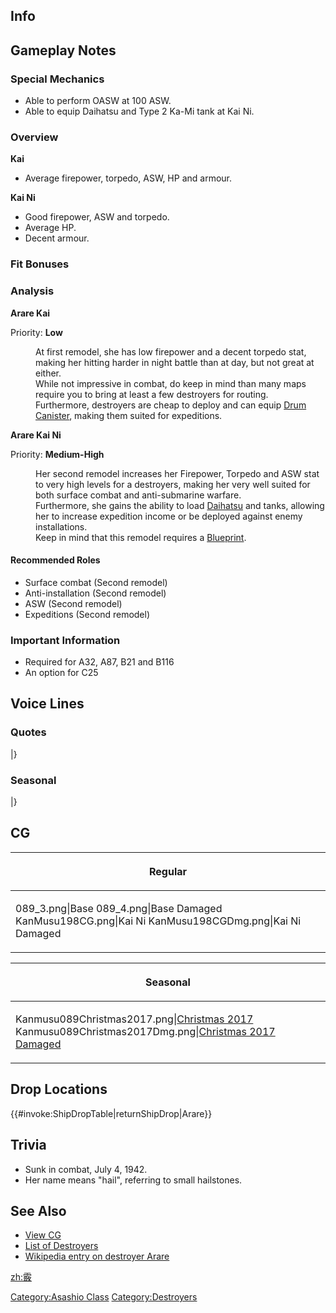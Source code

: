 ==Info==
{{KanmusuInfo|ID=089}}
{{KanmusuInfo|ID=089a}}
{{KanmusuInfo|ID=198}}

==Gameplay Notes==
===Special Mechanics===
* Able to perform OASW at 100 ASW.
* Able to equip Daihatsu and Type 2 Ka-Mi tank at Kai Ni.

===Overview===
'''Kai'''
* Average firepower, torpedo, ASW, HP and armour.  

'''Kai Ni'''
* Good firepower, ASW and torpedo.
* Average HP.
* Decent armour.

===Fit Bonuses===
{{:{{BASEPAGENAME}}/Equipment Bonuses}}
{{clear}}

===Analysis===
'''Arare Kai'''

Priority: '''Low'''

:At first remodel, she has low firepower and a decent torpedo stat, making her hitting harder in night battle than at day, but not great at either.
:While not impressive in combat, do keep in mind than many maps require you to bring at least a few destroyers for routing.
:Furthermore, destroyers are cheap to deploy and can equip [[Drum Canister]], making them suited for expeditions.


'''Arare Kai Ni'''  

Priority: '''Medium-High'''
:Her second remodel increases her Firepower, Torpedo and ASW stat to very high levels for a destroyers, making her very well suited for both surface combat and anti-submarine warfare.
:Furthermore, she gains the ability to load [[Daihatsu]] and tanks, allowing her to increase expedition income or be deployed against enemy installations.
:Keep in mind that this remodel requires a [[Blueprint]].


====Recommended Roles====
* Surface combat (Second remodel)
* Anti-installation (Second remodel)
* ASW (Second remodel)
* Expeditions (Second remodel)

===Important Information===
* Required for A32, A87, B21 and B116
* An option for C25

==Voice Lines==
===Quotes===
{{ShipquoteHeader}}
{{ShipquoteKai
|scenario = Introduction
|origin = 霰です…「んちゃ」っとかは言いません…よろしく…
|translation = I'm Arare... I won't say something like "-ncha"... Nice to meet you...<ref>"-ncha" is the verbal tic of Arare in Dr Slump.</ref>
|audio = Arare-Introduction.ogg
}}
{{ShipquoteKai
|scenario = Introduction
|kai2 = yes
|origin = 霰です…「んちゃ」っとかは言いません…もちろんです…よろしくです…
|translation = I'm Arare... I won't say something like "-ncha"... I certainly won't... Nice to meet you...
|audio = ArareKaiNi-Intro.mp3
}}
{{ShipquoteKai
|scenario = Library
|origin = 霰は、マル2計画で建造された最後の駆逐艦…
朝潮型シリーズの…最終艦でも…あるの…
この後は…陽炎型だから…
|translation = I'm Arare, the last destroyer to be built under the Circle 2 Plan...<ref>The [https://en.wikipedia.org/wiki/2nd_Naval_Armaments_Supplement_Programme Circle 2 Plan] was the 2nd of 4 pre-war naval expansion programmes.</ref>
I'm also... the last ship... of the Asashio-class series...<ref>Although English sources list Kasumi as the final ship, Arare was the last Asashio to be laid down.</ref>
Because after me... came the Kagerou-class...
|audio = Arare-Library.ogg
}}
{{ShipquoteKai
|scenario = Secretary 1
|origin = 司令官…。何を…するの…？
|translation = Commander... Is there... anything to do...?
|audio = Arare-Secretary_2.ogg
}}
{{ShipquoteKai
|scenario = Secretary 2
|origin = なぁに？
|translation = What is it?
|audio = Arare-Secretary_1.ogg
}}
{{ShipquoteKai
|scenario = Secretary 3
|origin = あまり魚雷にはさわらないで。
|translation = Don't touch my torpedoes so much.
|audio = Arare-Secretary_3.ogg
}}
{{ShipquoteKai
|scenario = Secretary Idle
|kai = yes
|origin = 司令官…やること…あの…いや、いいです…
|translation = Commander... anything to do... Ummm... No, nevermind...
|audio = Arare-Idle.ogg
}}
{{ShipquoteKai
|scenario = Secretary (Married)
|kai = yes
|origin = 司令官…霰たちはいつも…頼りにしてる…から…
|translation = It's because... we're always... relying on you... Commander...
|audio = ArareKai-Secretary_Married.ogg
}}
{{ShipquoteKai
|scenario = Wedding
|origin = あ…司令官どうした？仕事に戻ろうよ…うん…
|translation =Ah... What's wrong, Commander? I need to get back to work... yeah...
|audio = Arare-Wedding.ogg
}}
{{ShipquoteKai
|scenario = Wedding
|kai2 = yes
|origin = あぁ、司令官、どうした？仕事に戻ろうよ。うん…でも、これでもらっておく。
|translation = Ah, what's the matter, Commander? I need to get back to work... Yeah... But, I'll accept this.
|audio = ArareKaiNi-Wedding.mp3
}}
{{ShipquoteKai
|scenario = Player's Score
|origin = お手紙…
|translation = A letter...
|audio = Arare-Looking_At_Scores.ogg
}}
{{ShipquoteKai
|scenario = Player's Score
|kai2 = yes
|origin = 司令官、情報持ってきた。
|translation = I've brought the intelligence, Commander.
|audio = ArareKaiNi-PlayerScore.mp3
}}
{{ShipquoteKai
|scenario = Joining the Fleet
|origin = 駆逐艦霰、抜錨します！
|translation = Destroyer Arare, setting sail!
|audio = Arare-Joining_A_Fleet.ogg
}}
{{ShipquoteKai
|scenario = Joining the Fleet
|kai2 = yes
|origin = 第十八駆逐隊、霰、抜錨します。
|translation = Destroyer Division 18, Arare, setting sail.
|audio = ArareKaiNi-JoinFleet.mp3
}}
{{ShipquoteKai
|scenario = Equipment 1
|origin = ふぇ……ありかも。<ref>Shared with Supply before Kai.</ref>
|translation = Whew... This will do.
|audio = Arare-Equipment_1.ogg
}}
{{ShipquoteKai
|scenario = Equipment 1
|kai2 = yes
|origin = ふぇ…いい。
|translation = Whew... nice.
|audio = ArareKaiNi-Equip1.mp3
}}
{{ShipquoteKai
|scenario = Equipment 2
|origin = いいの……うん、いいかも。
|translation = This is good... Yeah, I think.
|audio = Arare-Equipment_2.ogg
}}
{{ShipquoteKai
|scenario = Equipment 3
|origin = んちゃ…<ref>Shared with Secretary Married before Kai.</ref>
|translation = Ncha...
|audio = Arare-Equipment_3.ogg
}}
{{ShipquoteKai
|scenario = Supply
|kai = yes
|origin = ごちそうさま。
|translation = Thanks for the meal.
|audio = ArareKai-Supply.ogg
}}
{{ShipquoteKai
|scenario = Docking (Minor Damage)
|origin = 直すよ……
|translation = I'll get repaired...
|audio = Arare-Docking_Minor.ogg
}}
{{ShipquoteKai
|scenario = Docking (Major Damage)
|origin = たくさん…直すよ…
|translation = I'll get... repaired properly...
|audio = Arare-Docking_Major.ogg
}}
{{ShipquoteKai
|scenario = Construction
|origin = 新しい船が出来みたい…
|translation = Looks like a new ship has finished...
|audio = Arare-Construction.ogg
}}
{{ShipquoteKai
|scenario = Returning from Sortie
|origin = 艦隊が…戻ってきた…！
|translation = The fleet... has returned...!
|audio = Arare-Returning_From_Sortie.ogg
}}
{{ShipquoteKai
|scenario = Starting a Sortie
|origin = 霰の水雷戦隊、出撃です。
|translation = My torpedo squadron is sortieing.<ref>She was assigned to the 2nd Torpedo Squadron.</ref>
|audio = Arare-Starting_A_Sortie.ogg
}}
{{ShipquoteKai
|scenario = Starting a Battle
|origin = 撃ちます…！
|translation = Opening fire...!
|audio = Arare-Battle_Start.ogg
}}
{{ShipquoteKai
|scenario = Starting a Battle
|kai2 = yes
|origin = 霰もやります。そのためを、改装。…今は強いよ、霰。
|translation = I can do this. I was upgraded for this. ...I'm strong now.
|audio = ArareKaiNi-BattleStart.mp3
}}
{{ShipquoteKai
|scenario = Attack
|origin = 砲戦より、水雷戦ですよ…？
|translation = It's a torpedo attack instead of shelling...?
|audio = Arare-Attack.ogg
}}
{{ShipquoteKai
|scenario = Attack
|kai2 = yes
|origin = 霞姉さん、霰も、頑張るから。
|translation = I'll do my best too, Kasumi-neesan.
|audio = ArareKaiNi-Attack.mp3
}}
{{ShipquoteKai
|scenario = Night Battle Attack
|origin = いける…？
|translation = Can I do this...?
|audio = Arare-Night_Attack.ogg
}}
{{ShipquoteKai
|scenario = Night Battle
|origin = 突撃…する？
|translation = Are we... charging in?
|audio = Arare-Night_Battle.ogg
}}
{{ShipquoteKai
|scenario = MVP
|origin = え…？なに、この拍手喝采は…？霰が何かしたの…？
|translation = Eh...? What's all this cheering for...? Did I do something...?
|audio = Arare-MVP.ogg
}}
{{ShipquoteKai
|scenario = Minor Damage 1
|origin = あ…
|translation = Ah...
|audio = Arare-Minor_Damage_1.ogg
}}
{{ShipquoteKai
|scenario = Minor Damage 2
|origin = 痛っ…
|translation = That hurts...
|audio = Arare-Minor_Damage_2.ogg
}}
{{ShipquoteKai
|scenario = Major Damage
|origin = ちょっと…恥ずかしい…
|translation = This is a bit... embarrassing...
|audio = Arare-Major_Damage.ogg
}}
{{ShipquoteKai
|scenario = Sunk
|origin = あぁ・・・水が入ってきた・・・冷たいな・・・
|translation = Ah... Water is flooding in... It's cold...
|audio = Arare-Sunk.ogg
}}
|} <references/>

{{clear}}

===Seasonal===
{{SeasonalHeaderOld}}
{{SeasonalQuote
|scenario = [[Seasonal/Early_Autumn_2015_Seasonal_Update|Early Autumn 2015]]
|origin = 秋になりましたね。うん、秋の虫が、鳴いて、ますね。
|translation =	Autumn has come. Yep, the autumn insects are making noise.
|audio =Arare _Early_Autumn2015.ogg
|notes =
}}
{{SeasonalQuote
|scenario = [[Seasonal/End_of_Year_2015|End of Year 2015]]
|origin = 第十八駆逐隊、年末大掃除任務ですか？分かりました。陽炎と不知火を呼んできます。
|translation =	A year end spring cleaning mission for Destroyer Division 18? Understood. I’ll go get Kagerou and Shiranui.
|audio = Arare_Year_End_2015_Sec1.ogg
|notes = 
}}
{{SeasonalQuote
|scenario = [[Seasonal/New_Year_2016|New Year 2016]]
|origin = 司令官、謹賀新年です。今年も霰、頑張りたい、と思います。
|translation =	Happy New Year, Commander. I feel like I can do my best this year too.
|audio = Arare_New_Years_Day_2016.ogg
|notes = 
}}
{{SeasonalQuote
|scenario = [[Seasonal/Setsubun_2016|Setsubun 2016]]
|origin = 「せっつぶーん」って、何？…あぁ、節分か。…大丈夫です。鬼役は、今年も神通さんが……あぁ、お豆は危険なので、霰は投げません。
|translation =	What’s “Setsubun? …Ah, Setsubun. …I’m fine. The Oni is Jintsuu-san again this year… Ah, beans are dangerous so I won’t throw them.
|audio = Arare_Setsubun_2016_Sec1.ogg
|notes = 
}}
{{SeasonalQuote
|scenario = [[Seasonal/Valentine%27s_Day_2016|Valentine’s Day 2016]]
|origin = 司令官。…ん、ちゃんと、霰も…チョコを作ってきました。…はい…あげます。
|translation =	Commander… Mmm, I put some effort into making… chocolates. …Here… for you.
|audio = Arare_Valentine_Sec1.ogg
|notes = 
}}
{{SeasonalQuote
|scenario = [[Seasonal/White_Day_2016|White Day 2016]]
|origin = これを…霰に？…はむ…おいしい。司令官…ありがとう。嬉しい…です。
|translation =	Is this… for me? …*nom*… It’s delicious. Thanks… Commander. I’m… happy.
|audio = Arare_White_Day_2016.ogg
|notes = 
}}
{{SeasonalQuote
|scenario = [[Seasonal/Coming_of_Spring_2016|Spring 2016]]
|origin = 司令官、春…ですね。舞鶴の春、想い出す。春は…好き。
|translation =	It’s… spring, Commander. I remember the spring in Maizuru. I like… spring.
|audio = Arare_Spring_2016_Sec1.mp3
|notes = 
}}
{{SeasonalQuote
|scenario = [[Seasonal/Third_Anniversary|3rd Anniversary]]
|origin = 司令官、三周年、です。おめでとう、ございます。霰も、うれしい、です。
|translation =	It’s the 3rd Anniversary, Commander. Congratulations. I’m happy.
|audio = Arare_3rd_Anniversary_Sec1.mp3
|notes = 
}}
{{SeasonalQuote
|scenario = [[Seasonal/Rainy_Season_2016|Rainy Season 2016]]
|origin = 梅雨……雨…雨音…………嫌いじゃない、です。
|translation =	The rainy season… I don’t mind… the rain… and sound of raindrops.
|audio = Arare_Rainy_Season_2016_Sec1.mp3
|notes = 
}}
{{SeasonalQuote
|scenario = [[Seasonal/Early_Summer_2016|Early Summer 2016]]
|origin = うぅ…少し…暑い、です。もうすぐ…夏ですね…司令官…あぁ、なんでも…ない…です…
|translation =	Urgh… It’s a bit… hot. It’s almost… summer… Commander… Ah, it’s… nothing…
|audio = Arare_Early_Summer_Sec1_2016.ogg
|notes = 
}}
{{SeasonalQuote
|scenario = [[Seasonal/Saury_2016|Saury Festival 2016]]
|origin = 秋刀魚、 霰も好きです。特に塩焼きといいと思います。
|translation =	I like saury too. Especially if it’s been salt grilled.
|audio = Arare_Sec1_Saury_2016.mp3
|notes = 
}}
{{SeasonalQuote
|scenario = [[Seasonal/Fourth_Anniversary|4th Anniversary]]
|origin = 司令官、霞姉さん、四周年みたいです。おめでとうございます。霰も、その、うれしいです。
|translation =	Commander, Kasumi-neesan; looks like it’s the 4th Anniversary. Congratulations. I’m, you know, happy too.
|audio = Arare_4th_Anniversary_Sec1_2017.mp3
|notes = 
}}
{{SeasonalQuote
|scenario = [[Seasonal/Early_Summer_2017|Early Summer 2017]]
|origin = このおにぎり、大きくって、美味しい。お腹いっぱいになる。あぁ、霞姉さん、何を張り切ってるの？
|translation =	This onigiri is so big and delicious. It just fills me up. Ah, what are you getting worked up about, Kasumi-neesan?
|audio = Arare_Sec1_Summer_2017.mp3
|notes = 
}}
{{SeasonalQuote
|scenario = [[Seasonal/Late_Autumn_2017|Late Autumn 2017]]
|origin = 寒くなってきた。もうすぐ、冬、です。うん。
|translation =	It’s gotten colder. It’s almost winter. Yup.
|audio = Arare_Late_Autumn_2017_Sec1.mp3
|notes = 
}}
{{SeasonalQuote
|scenario = [[Seasonal/Fifth_Anniversary|5th Anniversary]]
|origin = 司令官…霞姉さん…艦隊は五周年みたいです…おめでとうございます…霰も嬉しい…司令官、ありがとう。
|translation =	Commander… Kasumi… looks like it’s the fleet’s 5th Anniversary… Congratulations… I’m happy too… Thank you, Commander.
|audio = Arare_5th_Anniversary_Sec1.mp3
|notes = 
}}
{{SeasonalQuote
|scenario = [[Seasonal/Summer_2018|Summer 2018]]
|origin = 霞ちゃん、いいな。でも、風邪…引かない？
|translation =	You look nice, Kasumi. But... won't you catch a cold?
|audio = Arare_Summer_2018_Sec3.mp3
|notes = Secretary 3
}}
|}<references/>

{{clear}}

==CG==
{| class="mw-collapsible mw-collapsed wikitable" style="width: 100%;"
!Regular
|-
|<gallery>
089_3.png|Base
089_4.png|Base Damaged
KanMusu198CG.png|Kai Ni
KanMusu198CGDmg.png|Kai Ni Damaged
</gallery>
|}

{| class="mw-collapsible mw-collapsed wikitable" style="width: 100%;"
!Seasonal
|-
|<gallery>
Kanmusu089Christmas2017.png|[[Seasonal/Christmas_2017|Christmas 2017]]
Kanmusu089Christmas2017Dmg.png|[[Seasonal/Christmas_2017|Christmas 2017 Damaged]]
</gallery>
|}

==Drop Locations==
{{#invoke:ShipDropTable|returnShipDrop|Arare}}

==Trivia==
*Sunk in combat, July 4, 1942.
*Her name means "hail", referring to small hailstones.

==See Also==
*[[{{PAGENAMEE}}/Gallery|View {{PAGENAME}} CG]]
*[[EliteDD|List of Destroyers]]
*[[wikipedia:Japanese_destroyer_Arare|Wikipedia entry on destroyer Arare]]
 {{shiplist}}
[[Category:Asashio Class]]
[[Category:Destroyers]]
[[zh:霰]]